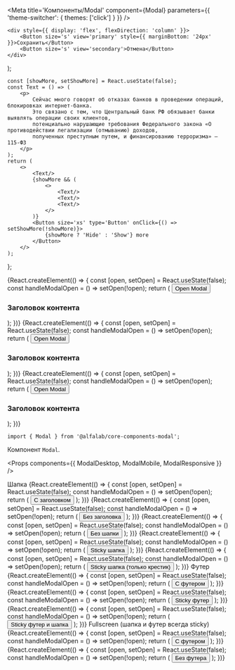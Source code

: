 




<Meta
    title='Компоненты/Modal'
    component={Modal}
    parameters={{ 'theme-switcher': { themes: ['click'] } }}
/>

<!-- Canvas -->

    <div style={{ display: 'flex', flexDirection: 'column' }}>
        <Button size='s' view='primary' style={{ marginBottom: '24px' }}>Сохранить</Button>
        <Button size='s' view='secondary'>Отмена</Button>
    </div>
);

    const [showMore, setShowMore] = React.useState(false);
    const Text = () => (
        <p>
            Сейчас много говорят об отказах банков в проведении операций, блокировках интернет-банка.
            Это связано с тем, что Центральный банк РФ обязывает банки выявлять операции своих клиентов,
            потенциально нарушающие требования Федерального закона «О противодействии легализации (отмыванию) доходов,
            полученных преступным путем, и финансированию терроризма» — 115-ФЗ
        </p>
    );
    return (
        <>
            <Text/>
            {showMore && (
                <>
                    <Text/>
                    <Text/>
                    <Text/>
                </>
            )}
            <Button size='xs' type='Button' onClick={() => setShowMore(!showMore)}>
                {showMore ? 'Hide' : 'Show'} more
            </Button>
        </>
    );
};

<Story name='ModalMobile'>
    {React.createElement(() => {
        const [open, setOpen] = React.useState(false);
        const handleModalOpen = () => setOpen(!open);
        return (
            <React.Fragment>
                <Button type='button' size='xs' onClick={handleModalOpen}>Open Modal</Button>
                <ModalMobile
                    open={open}
                    onClose={handleModalOpen}
                    headerContent={text('headerContent', 'Заголовок окна')}
                    footer={boolean('footer', false) && footerContent}
                    hasCloser={boolean('closer', true)}
                    backdrop={boolean('backdrop', true) ? undefined : null}
                    keepMounted={boolean('keepMounted', false)}
                    disableBackdropClick={boolean('disableBackdropClick', false)}
                    disableEscapeKeyDown={boolean('disableEscapeKeyDown', false)}
                    disableRestoreFocus={boolean('disableRestoreFocus', false)}
                    disableFocusLock={boolean('disableFocusLock', false)}
                    disableAutoFocus={boolean('disableAutoFocus', false)}
                >
                    <div>
                        <h3>Заголовок контента</h3>
                        <Content />
                    </div>
                </ModalMobile>
            </React.Fragment>
        );
    })}
</Story>


<Story name='ModalDesktop'>
    {React.createElement(() => {
        const [open, setOpen] = React.useState(false);
        const handleModalOpen = () => setOpen(!open);
        return (
            <React.Fragment>
                <Button type='button' size='xs' onClick={handleModalOpen}>Open Modal</Button>
                <ModalDesktop
                    open={open}
                    onClose={handleModalOpen}
                    headerContent={text('headerContent', 'Заголовок окна')}
                    footer={boolean('footer', false) && footerContent}
                    hasCloser={boolean('closer', true)}
                    fullscreen={boolean('fullscreen', false)}
                    stickyHeader={boolean('stickyHeader', false)}
                    stickyFooter={boolean('stickyFooter', false)}
                    size={select('size', ['s', 'm', 'l'], 's')}
                    backdrop={boolean('backdrop', true) ? undefined : null}
                    keepMounted={boolean('keepMounted', false)}
                    disableBackdropClick={boolean('disableBackdropClick', false)}
                    disableEscapeKeyDown={boolean('disableEscapeKeyDown', false)}
                    disableRestoreFocus={boolean('disableRestoreFocus', false)}
                    disableFocusLock={boolean('disableFocusLock', false)}
                    disableAutoFocus={boolean('disableAutoFocus', false)}
                >
                    <div>
                        <h3>Заголовок контента</h3>
                        <Content />
                    </div>
                </ModalDesktop>
            </React.Fragment>
        );
    })}
</Story>

<Story name='ModalResponsive'>
    {React.createElement(() => {
        const [open, setOpen] = React.useState(false);
        const handleModalOpen = () => setOpen(!open);
        return (
            <React.Fragment>
                <Button type='button' size='xs' onClick={handleModalOpen}>Open Modal</Button>
                <ModalResponsive
                    open={open}
                    onClose={handleModalOpen}
                    headerContent={text('headerContent', 'Заголовок окна')}
                    footer={boolean('footer', false) && footerContent}
                    hasCloser={boolean('closer', true)}
                    fullscreen={boolean('fullscreen', false)}
                    stickyHeader={boolean('stickyHeader', false)}
                    stickyFooter={boolean('stickyFooter', false)}
                    size={select('size', ['s', 'm', 'l'], 's')}
                    backdrop={boolean('backdrop', true) ? undefined : null}
                    keepMounted={boolean('keepMounted', false)}
                    disableBackdropClick={boolean('disableBackdropClick', false)}
                    disableEscapeKeyDown={boolean('disableEscapeKeyDown', false)}
                    disableRestoreFocus={boolean('disableRestoreFocus', false)}
                    disableFocusLock={boolean('disableFocusLock', false)}
                    disableAutoFocus={boolean('disableAutoFocus', false)}
                >
                    <div>
                        <h3>Заголовок контента</h3>
                        <Content />
                    </div>
                </ModalResponsive>
            </React.Fragment>
        );
    })}
</Story>


<!-- Docs -->

<ComponentHeader
    name='Modal'
    version={version}
    package='@alfalab/core-components-modal'
    stage={1}
/>


```tsx
import { Modal } from '@alfalab/core-components-modal';
```

Компонент `Modal`.

<Props components={{
    ModalDesktop,
    ModalMobile,
    ModalResponsive
}} />


<Preview>
    <Container>
        <Row>
            <Typography.Title view="small">Шапка</Typography.Title>
        </Row>
        <Row>
            <Col>
                {React.createElement(() => {
                    const [open, setOpen] = React.useState(false);
                    const handleModalOpen = () => setOpen(!open);
                    return (
                        <React.Fragment>
                            <Button type='button' size='xs' onClick={handleModalOpen}>С заголовком</Button>
                            <ModalResponsive
                                open={open}
                                onClose={handleModalOpen}
                                headerContent='Заголовок окна'
                            >
                                <Content />
                            </ModalResponsive>
                        </React.Fragment>
                    );
                })}
            </Col>
            <Col>
                {React.createElement(() => {
                    const [open, setOpen] = React.useState(false);
                    const handleModalOpen = () => setOpen(!open);
                    return (
                        <React.Fragment>
                            <Button type='button' size='xs' onClick={handleModalOpen}>Без заголовка</Button>
                            <ModalResponsive
                                open={open}
                                onClose={handleModalOpen}
                            >
                                <Content />
                            </ModalResponsive>
                        </React.Fragment>
                    );
                })}
            </Col>
            <Col>
                {React.createElement(() => {
                    const [open, setOpen] = React.useState(false);
                    const handleModalOpen = () => setOpen(!open);
                    return (
                        <React.Fragment>
                            <Button type='button' size='xs' onClick={handleModalOpen}>Без шапки</Button>
                            <ModalResponsive
                                open={open}
                                onClose={handleModalOpen}
                                hasCloser={false}
                            >
                                <Content />
                            </ModalResponsive>
                        </React.Fragment>
                    );
                })}
            </Col>
            <Col>
                {React.createElement(() => {
                    const [open, setOpen] = React.useState(false);
                    const handleModalOpen = () => setOpen(!open);
                    return (
                        <React.Fragment>
                            <Button type='button' size='xs' onClick={handleModalOpen}>Sticky шапка</Button>
                            <ModalResponsive
                                open={open}
                                onClose={handleModalOpen}
                                stickyHeader={true}
                                headerContent='Заголовок окна'
                            >
                                <Content />
                            </ModalResponsive>
                        </React.Fragment>
                    );
                })}
            </Col>
            <Col>
                {React.createElement(() => {
                    const [open, setOpen] = React.useState(false);
                    const handleModalOpen = () => setOpen(!open);
                    return (
                        <React.Fragment>
                            <Button type='button' size='xs' onClick={handleModalOpen}>Sticky шапка (только крестик)</Button>
                            <ModalResponsive
                                open={open}
                                onClose={handleModalOpen}
                                stickyHeader={true}
                            >
                                <Content />
                            </ModalResponsive>
                        </React.Fragment>
                    );
                })}
            </Col>
        </Row>
        <Row>
            <Typography.Title view="small">Футер</Typography.Title>
        </Row>
        <Row>
            <Col>
                {React.createElement(() => {
                    const [open, setOpen] = React.useState(false);
                    const handleModalOpen = () => setOpen(!open);
                    return (
                        <React.Fragment>
                            <Button type='button' size='xs' onClick={handleModalOpen}>С футером</Button>
                            <ModalResponsive
                                open={open}
                                onClose={handleModalOpen}
                                footer={footerContent}
                            >
                                <Content />
                            </ModalResponsive>
                        </React.Fragment>
                    );
                })}
            </Col>
            <Col>
                {React.createElement(() => {
                    const [open, setOpen] = React.useState(false);
                    const handleModalOpen = () => setOpen(!open);
                    return (
                        <React.Fragment>
                            <Button type='button' size='xs' onClick={handleModalOpen}>Sticky футер</Button>
                            <ModalResponsive
                                open={open}
                                onClose={handleModalOpen}
                                footer={footerContent}
                                stickyFooter={true}
                            >
                                <Content />
                            </ModalResponsive>
                        </React.Fragment>
                    );
                })}
            </Col>
            <Col>
                {React.createElement(() => {
                    const [open, setOpen] = React.useState(false);
                    const handleModalOpen = () => setOpen(!open);
                    return (
                        <React.Fragment>
                            <Button type='button' size='xs' onClick={handleModalOpen}>Sticky футер и шапка</Button>
                            <ModalResponsive
                                open={open}
                                onClose={handleModalOpen}
                                headerContent='Заголовок окна'
                                footer={footerContent}
                                stickyFooter={true}
                                stickyHeader={true}
                            >
                                <Content />
                            </ModalResponsive>
                        </React.Fragment>
                    );
                })}
            </Col>
        </Row>
        <Row>
            <Typography.Title view="small">Fullscreen (шапка и футер всегда sticky)</Typography.Title>
        </Row>
        <Row>
            <Col>
                {React.createElement(() => {
                    const [open, setOpen] = React.useState(false);
                    const handleModalOpen = () => setOpen(!open);
                    return (
                        <React.Fragment>
                            <Button type='button' size='xs' onClick={handleModalOpen}>С футером</Button>
                            <ModalResponsive
                                open={open}
                                onClose={handleModalOpen}
                                footer={footerContent}
                                fullscreen={true}
                            >
                                <Content />
                            </ModalResponsive>
                        </React.Fragment>
                    );
                })}
            </Col>
            <Col>
                {React.createElement(() => {
                    const [open, setOpen] = React.useState(false);
                    const handleModalOpen = () => setOpen(!open);
                    return (
                        <React.Fragment>
                            <Button type='button' size='xs' onClick={handleModalOpen}>Без футера</Button>
                            <ModalResponsive
                                open={open}
                                onClose={handleModalOpen}
                                fullscreen={true}
                            >
                                <Content />
                            </ModalResponsive>
                        </React.Fragment>
                    );
                })}
            </Col>
        </Row>
    </Container>
</Preview>

